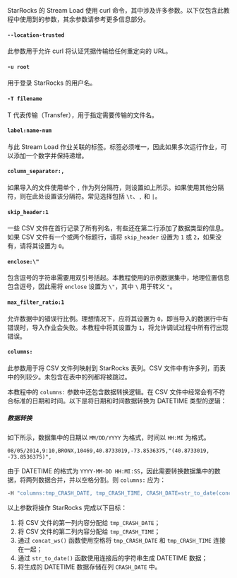StarRocks 的 Stream Load 使用 curl 命令，其中涉及许多参数。以下仅包含此教程中使用到的参数，其余参数请参考更多信息部分。

#### `--location-trusted`

此参数用于允许 curl 将认证凭据传输给任何重定向的 URL。

#### `-u root`

用于登录 StarRocks 的用户名。

#### `-T filename`

T 代表传输（Transfer），用于指定需要传输的文件名。

#### `label:name-num`

与此 Stream Load 作业关联的标签。标签必须唯一，因此如果多次运行作业，可以添加一个数字并保持递增。

#### `column_separator:,`

如果导入的文件使用单个 `,` 作为列分隔符，则设置如上所示。如果使用其他分隔符，则在此处设置该分隔符。常见选择包括 `\t`、`,` 和 `|`。

#### `skip_header:1`

一些 CSV 文件在首行记录了所有列名，有些还在第二行添加了数据类型的信息。如果 CSV 文件有一个或两个标题行，请将 `skip_header` 设置为 `1` 或 `2`，如果没有，请将其设置为 `0`。

#### `enclose:\"`

包含逗号的字符串需要用双引号括起。本教程使用的示例数据集中，地理位置信息包含逗号，因此需将 `enclose` 设置为 `\"`，其中 `\` 用于转义 `"`。

#### `max_filter_ratio:1`

允许数据中的错误行比例。理想情况下，应将其设置为 `0`，即当导入的数据行中有错误时，导入作业会失败。本教程中将其设置为 `1`，将允许调试过程中所有行出现错误。

#### `columns:`

此参数用于将 CSV 文件列映射到 StarRocks 表列。CSV 文件中有许多列，而表中的列较少。未包含在表中的列都将被跳过。

本教程中的 `columns:` 参数中还包含数据转换逻辑。在 CSV 文件中经常会有不符合标准的日期和时间。以下是将日期和时间数据转换为 DATETIME 类型的逻辑：

##### 数据转换

如下所示，数据集中的日期以 `MM/DD/YYYY` 为格式，时间以 `HH:MI` 为格式。

```plaintext
08/05/2014,9:10,BRONX,10469,40.8733019,-73.8536375,"(40.8733019, -73.8536375)",
```

由于 DATETIME 的格式为 `YYYY-MM-DD HH:MI:SS`，因此需要转换数据集中的数据，将两列数据合并，并以空格分割。则 `columns:` 应为：

```bash
-H "columns:tmp_CRASH_DATE, tmp_CRASH_TIME, CRASH_DATE=str_to_date(concat_ws(' ', tmp_CRASH_DATE, tmp_CRASH_TIME), '%m/%d/%Y %H:%i')
```

以上参数将操作 StarRocks 完成以下目标：

1. 将 CSV 文件的第一列内容分配给 `tmp_CRASH_DATE`；
2. 将 CSV 文件的第二列内容分配给 `tmp_CRASH_TIME`；
3. 通过 `concat_ws()` 函数使用空格将 `tmp_CRASH_DATE` 和 `tmp_CRASH_TIME` 连接在一起；
4. 通过 `str_to_date()` 函数使用连接后的字符串生成 DATETIME 数据；
5. 将生成的 DATETIME 数据存储在列 `CRASH_DATE` 中。
